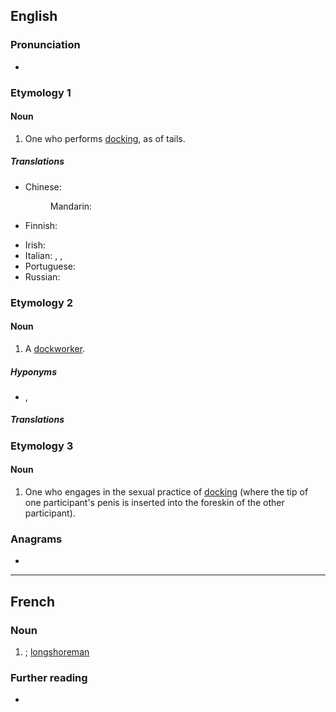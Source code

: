 {{also|Docker}}
==English==

===Pronunciation===
* {{a|GA}} {{IPA|en|/ˈdɑkɚ/}}

===Etymology 1===
{{suffix|en|dock|er|gloss1=cut off}}

====Noun====
{{en-noun}}

# One who performs [[docking]], as of tails.

=====Translations=====
{{trans-top|one who performs docking}}
* Chinese:
*: Mandarin: {{t-needed|cmn}}
* Finnish: {{t|fi|trimmaaja}}
{{trans-mid}}
* Irish: {{t|ga|dugaire|m}}
* Italian: {{t+|it|portuale|m}}, {{t+|it|scaricatore|m}}, {{t|it|scaricatore di porto|m}}
* Portuguese: {{t-needed|pt}}
* Russian: {{t+|ru|до́кер|m}}
{{trans-bottom}}

===Etymology 2===
{{suffix|en|dock|er|gloss1=wharf}}

====Noun====
{{en-noun}}

# A [[dockworker]].

=====Hyponyms=====
* {{l|en|longshoreman}}, {{l|en|stevedore}}

=====Translations=====
{{trans-see|dockworker|dockworker}}

===Etymology 3===

====Noun====
{{en-noun}}

# One who engages in the sexual practice of [[docking]] (where the tip of one participant's penis is inserted into the foreskin of the other participant).

===Anagrams===
* {{anagrams|en|a=cdekor|corked|ockerd|redock|rocked}}

----

==French==

===Noun===
{{fr-noun|m}}

# {{l|en|docker}}; [[longshoreman]]

===Further reading===
* {{R:TLFi}}